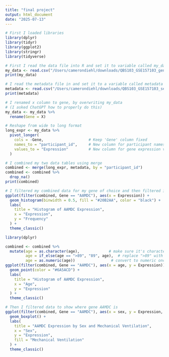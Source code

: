 ```yaml
---
title: "final project"
output: html_document
date: "2025-07-13"
---
```

```r
# First I loaded libraries
library(dplyr)
library(tidyr)
library(ggplot2)
library(stringr)
library(tidyverse)
```


```r
# First I read the data file into R and set it to variable called my_data
my_data <- read.csv("/Users/camerondiehl/downloads/QBS103_GSE157103_genes.csv")
print(my_data)
```

```r
# I read the metadata file in and set it to a variable called metadata
metadata <- read.csv("/Users/camerondiehl/downloads/QBS103_GSE157103_series_matrix-1.csv")
print(metadata)
```

```r
# I renamed x column to gene, by overwriting my_data
# (I asked ChatGPT how to properly do this)
my_data <- my_data %>%
  rename(Gene = X)

# Reshape from wide to long format
long_expr <- my_data %>%
  pivot_longer(
    cols = -Gene,                    # Keep 'Gene' column fixed
    names_to = "participant_id",     # New column for participant names
    values_to = "Expression"         # New column for gene expression values
  )
```



```r
# I combined my two data tables using merge
combined <- merge(long_expr, metadata, by = "participant_id")
combined <- combined %>%
  drop_na()
print(combined)
```



```r
# I filtered my combined data for my gene of choice and then filtered it to show expression
ggplot(filter(combined, Gene == "AAMDC"), aes(x = Expression)) +
  geom_histogram(binwidth = 0.5, fill = "#20B2AA", color = "black") +
  labs(
    title = "Histogram of AAMDC Expression",
    x = "Expression",
    y = "Frequency"
  ) +
  theme_classic()
```






```r
library(dplyr)

combined <- combined %>%
  mutate(age = as.character(age),             # make sure it's character
         age = if_else(age == ">89", "89", age),  # replace ">89" with "89"
         age = as.numeric(age))                # convert to numeric once
ggplot(filter(combined, Gene == "AAMDC"), aes(x = age, y = Expression)) +
  geom_point(color = "#6A5ACD") +
  labs(
    title = "Histogram of AAMDC Expression",
    x = "Age",
    y = "Expression"
  ) +
  theme_classic()
```

```r
# Then I filtered data to show where gene AAMDC is 
ggplot(filter(combined, Gene == "AAMDC"), aes(x = sex, y = Expression, fill = mechanical_ventilation)) +
  geom_boxplot() +
  labs(
    title = "AAMDC Expression by Sex and Mechanical Ventilation",
    x = "Sex",
    y = "Expression",
    fill = "Mechanical Ventilation"
  ) +
  theme_classic()
```